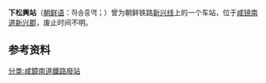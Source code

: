 {{unreferenced|time=2015-02-15T17:14:49+00:00}}
{{朝鮮半島車站資訊
|公司色 = black
|文字色 = 
|站名 = 下松興站
|圖片 = 
|pxl = 
|圖片說明 =
|前一站 = [[松下站_(咸镜南道)|松下]]
|前一站距離 = 4.1
|後一站距離 = 1.0
|後一站 = [[松兴站|松兴]]
|諺文 = 하송흥역
|朝鮮漢字 = 下松興驛
|文觀部式 = Hasongheung-yeok
|馬-賴式 =Hasonghŭng-yŏk
|副站名 = 
|車站編號 = 
|停站路線數 = 
|所屬公司 = [[朝鲜总督府铁道局|朝鲜总督府铁道局]]
|所屬路線 = [[新兴线|新兴线]]
|距離 = 63.9
|起點站 = [[咸兴操车场|咸兴操车场]]
|所在地 =[[咸镜南道|咸镜南道]][[新兴郡_(朝鲜)|新兴郡]]
|車站構造 = 地面车站
|月台配置 = 
|啟用年月日 = 1928年2月1日
|廢站年月日 = 
|上下車人次 = 
|統計年度 = 
|轉車 = 
|備註 = 
|全寬備註 = 
}}

'''下松興站'''（[[朝鲜语|朝鲜语]]：하송흥역；{{lang|ko|下松興驛}}）曾为朝鲜铁路[[新兴线|新兴线]]上的一个车站，位于[[咸镜南道|咸镜南道]][[新兴郡_(朝鲜)|新兴郡]]，废止时间不明。

==参考资料==
{{reflist}}

{{新兴线}}

[[分类:咸鏡南道鐵路廢站|分类:咸鏡南道鐵路廢站]]
